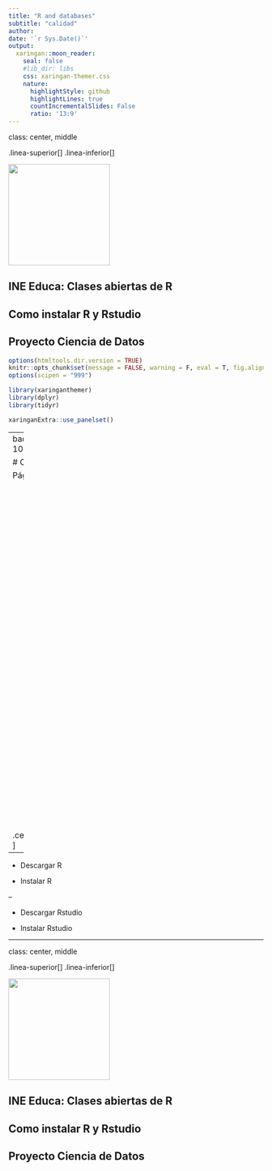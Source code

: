 ```yaml
---
title: "R and databases"
subtitle: "calidad"
author: 
date: '`r Sys.Date()`'
output:
  xaringan::moon_reader:
    seal: false
    #lib_dir: libs
    css: xaringan-themer.css
    nature:
      highlightStyle: github
      highlightLines: true
      countIncrementalSlides: False
      ratio: '13:9'
---
```


class: center, middle

.linea-superior[]
.linea-inferior[]

<img src="imagenes/logo_portada2.png" width="200" />

## INE Educa: Clases abiertas de R

## Como instalar R y Rstudio

## Proyecto Ciencia de Datos


```r
options(htmltools.dir.version = TRUE)
knitr::opts_chunk$set(message = FALSE, warning = F, eval = T, fig.align = "center") 
options(scipen = "999")
```

```r
library(xaringanthemer)
library(dplyr)
library(tidyr)

xaringanExtra::use_panelset()


```

---
background-image: url("imagenes/fondo2.PNG")
background-size: contain;
background-position: 100% 0%

# Como instalar R y Rstudio

Página oficial de Rstudio (posit) [link](https://posit.co/download/rstudio-desktop/)

.center[<img src="imagenes/downloadR.png" width="700" />]


--

- Descargar R

- Instalar R

--

- Descargar Rstudio

- Instalar Rstudio



---

class: center, middle

.linea-superior[]
.linea-inferior[]

<img src="imagenes/logo_portada2.png" width="200" />


## INE Educa: Clases abiertas de R

## Como instalar R y Rstudio

## Proyecto Ciencia de Datos

